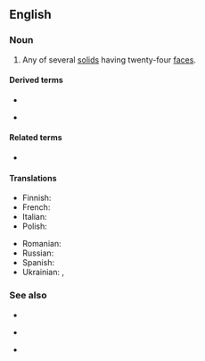 ==English==

===Noun===
{{en-noun|s|icositetrahedra}}

# {{lb|en|mathematics}} Any of several [[solid]]s having twenty-four [[face]]s.

====Derived terms====
* {{l|en|deltoidal icositetrahedron}}
* {{l|en|pentagonal}} {{l|en|icositetrahedron}}

====Related terms====
* {{l|en|icositetrahedral}}

====Translations====
{{trans-top}}
* Finnish: {{t+|fi|24[[-tahokas]]}} {{qualifier|kaksikymmenneljätahokas}}
* French: {{t|fr|icositétraèdre}}
* Italian: {{t|it|icositetraedro}}
* Polish: {{t-needed|pl}}
{{trans-mid}}
* Romanian: {{t+|ro|icositetraedru}}
* Russian: {{t+|ru|двадцатичетырёхгранник}}
* Spanish: {{t|es|icositetraedro}}
* Ukrainian: {{t|uk|двадцятичотирьохгранник}}, {{t|uk|двадцятичотиригранник}}
{{trans-bottom}}

===See also===
* {{l|en|trapezohedron}}
* {{l|en|small}} {{l|en|triakisoctahedron}}
* {{l|en|tetrakis hexahedron}}